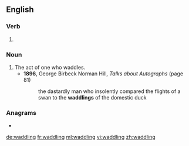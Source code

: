 ==English==

===Verb===
{{head|en|present participle}}

# {{present participle of|waddle|lang=en|nocat=1}}

===Noun===
{{en-noun}}

# The act of one who waddles.
#* '''1896''', George Birbeck Norman Hill, ''Talks about Autographs'' (page 81)
#*: the dastardly man who insolently compared the flights of a swan to the '''waddlings''' of the domestic duck

===Anagrams===
* {{l|en|dawdling}}

[[de:waddling]]
[[fr:waddling]]
[[ml:waddling]]
[[vi:waddling]]
[[zh:waddling]]